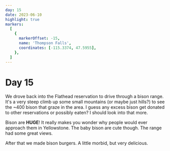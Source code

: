 ```yaml
---
day: 15
date: 2023-06-10
highlight: true
markers:
  [
    {
      markerOffset: -15,
      name: 'Thompson Falls',
      coordinates: [-115.3374, 47.5955],
    },
  ]
---
```


# Day 15

We drove back into the Flathead reservation to drive through a bison range. It's a very steep climb up some small mountains (or maybe just hills?) to see the ~400 bison that graze in the area. I guess any excess bison get donated to other reservations or possibly eaten? I should look into that more.

Bison are **HUGE**! It really makes you wonder why people would ever approach them in Yellowstone. The baby bison are cute though. The range had some great views.

After that we made bison burgers. A little morbid, but very delicious.
